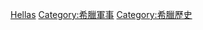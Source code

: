 {{Catnav|頁面分類|各種主題的頁面分類|按國家分類|各國軍事|希臘軍事}}
{{Catnav|頁面分類|各種主題的頁面分類|按國家分類|各國軍事|各国战争}}
{{Commons category|Wars involving Greece}}

[[Category:各国战争|Hellas]]
[[Category:希臘軍事|Category:希臘軍事]]
[[Category:希臘歷史|Category:希臘歷史]]